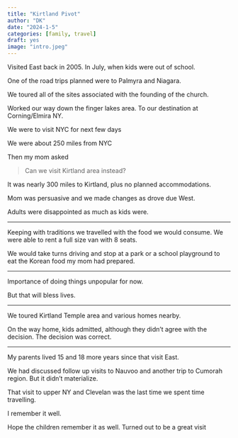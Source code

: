 ```yaml
---
title: "Kirtland Pivot"
author: "DK"
date: "2024-1-5"
categories: [family, travel]
draft: yes
image: "intro.jpeg"
---
```


Visited East back in 2005. In July, when kids were out of school.

One of the road trips planned were to Palmyra and Niagara.

We toured all of the sites associated with the founding of the church.

Worked our way down the finger lakes area. To our destination at Corning/Elmira NY.

We were to visit NYC for next few days

We were about 250 miles from NYC

Then my mom asked

> Can we visit Kirtland area instead?

It was nearly 300 miles to Kirtland, plus no planned accommodations.

Mom was persuasive and we made changes as drove due West.

Adults were disappointed as much as kids were.

------------------------------------------------------------------------

Keeping with traditions we travelled with the food we would consume. We were able to rent a full size van with 8 seats.

We would take turns driving and stop at a park or a school playground to eat the Korean food my mom had prepared.

------------------------------------------------------------------------

Importance of doing things unpopular for now.

But that will bless lives.

---

We toured Kirtland Temple area and various homes nearby.

On the way home, kids admitted, although they didn't agree with the decision. The decision was correct.

------------------------------------------------------------------------

My parents lived 15 and 18 more years since that visit East.

We had discussed follow up visits to Nauvoo and another trip to Cumorah region. But it didn't materialize.

That visit to upper NY and Clevelan was the last time we spent time travelling.

I remember it well.

Hope the children remember it as well. Turned out to be a great visit

